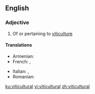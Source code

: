 ==English==

===Adjective===
{{en-adj|-}}

# Of or pertaining to [[viticulture]]

====Translations====
{{trans-top|of or pertaining to viticulture}}
* Armenian: {{t+|hy|խաղողագործական}}
* French: {{t+|fr|viticole|m|f}}, {{t+|fr|vinicole|m|f}}
{{trans-mid}}
* Italian: {{t|it|viticolo}}, {{t|it|vitivinicolo}}
* Romanian: {{t+|ro|viticol}}
{{trans-bottom}}

[[ku:viticultural]]
[[vi:viticultural]]
[[zh:viticultural]]